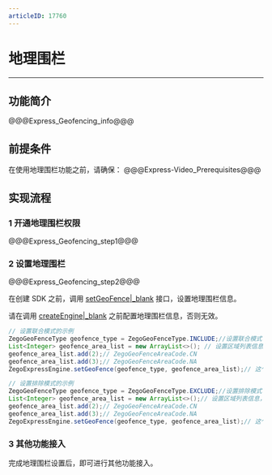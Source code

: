 ```yaml
---
articleID: 17760
---
```

# 地理围栏

- - -

## 功能简介


@@@Express_Geofencing_info@@@

## 前提条件

在使用地理围栏功能之前，请确保：
@@@Express-Video_Prerequisites@@@

## 实现流程

### 1 开通地理围栏权限

@@@Express_Geofencing_step1@@@


### 2 设置地理围栏

@@@Express_Geofencing_step2@@@

在创建 SDK 之前，调用 [setGeoFence\|_blank](@setGeoFence) 接口，设置地理围栏信息。

<div class="mk-warning">

请在调用 [createEngine\|_blank](@createEngine) 之前配置地理围栏信息，否则无效。
</div>


```java
// 设置联合模式的示例
ZegoGeoFenceType geofence_type = ZegoGeoFenceType.INCLUDE;//设置联合模式
List<Integer> geofence_area_list = new ArrayList<>(); // 设置区域列表信息，最少设置 1 个，最多设置不得大于 SDK 所支持个数
geofence_area_list.add(2);// ZegoGeoFenceAreaCode.CN
geofence_area_list.add(3);// ZegoGeoFenceAreaCode.NA
ZegoExpressEngine.setGeoFence(geofence_type, geofence_area_list);// 这个接口是静态方法，在 createEngine 之前调用

// 设置排除模式的示例
ZegoGeoFenceType geofence_type = ZegoGeoFenceType.EXCLUDE;//设置排除模式
List<Integer> geofence_area_list = new ArrayList<>();// 设置区域列表信息，最少设置 1 个，最多设置不得大于等于 SDK 所支持个数
geofence_area_list.add(2);// ZegoGeoFenceAreaCode.CN
geofence_area_list.add(3);// ZegoGeoFenceAreaCode.NA
ZegoExpressEngine.setGeoFence(geofence_type, geofence_area_list);// 这个接口是静态方法，在 createEngine 之前调用
```

### 3 其他功能接入

完成地理围栏设置后，即可进行其他功能接入。

